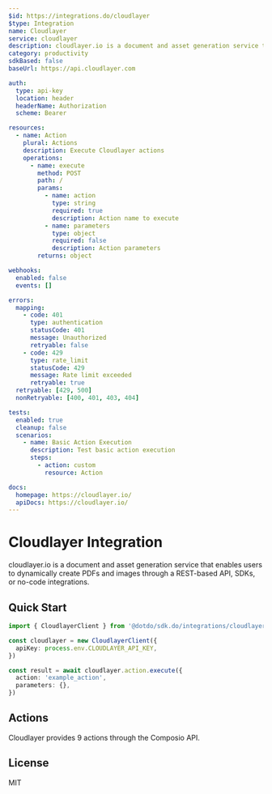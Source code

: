 ```yaml
---
$id: https://integrations.do/cloudlayer
$type: Integration
name: Cloudlayer
service: cloudlayer
description: cloudlayer.io is a document and asset generation service that enables users to dynamically create PDFs and images through a REST-based API, SDKs, or no-code integrations.
category: productivity
sdkBased: false
baseUrl: https://api.cloudlayer.com

auth:
  type: api-key
  location: header
  headerName: Authorization
  scheme: Bearer

resources:
  - name: Action
    plural: Actions
    description: Execute Cloudlayer actions
    operations:
      - name: execute
        method: POST
        path: /
        params:
          - name: action
            type: string
            required: true
            description: Action name to execute
          - name: parameters
            type: object
            required: false
            description: Action parameters
        returns: object

webhooks:
  enabled: false
  events: []

errors:
  mapping:
    - code: 401
      type: authentication
      statusCode: 401
      message: Unauthorized
      retryable: false
    - code: 429
      type: rate_limit
      statusCode: 429
      message: Rate limit exceeded
      retryable: true
  retryable: [429, 500]
  nonRetryable: [400, 401, 403, 404]

tests:
  enabled: true
  cleanup: false
  scenarios:
    - name: Basic Action Execution
      description: Test basic action execution
      steps:
        - action: custom
          resource: Action

docs:
  homepage: https://cloudlayer.io/
  apiDocs: https://cloudlayer.io/
---
```


# Cloudlayer Integration

cloudlayer.io is a document and asset generation service that enables users to dynamically create PDFs and images through a REST-based API, SDKs, or no-code integrations.

## Quick Start

```typescript
import { CloudlayerClient } from '@dotdo/sdk.do/integrations/cloudlayer'

const cloudlayer = new CloudlayerClient({
  apiKey: process.env.CLOUDLAYER_API_KEY,
})

const result = await cloudlayer.action.execute({
  action: 'example_action',
  parameters: {},
})
```

## Actions

Cloudlayer provides 9 actions through the Composio API.

## License

MIT
